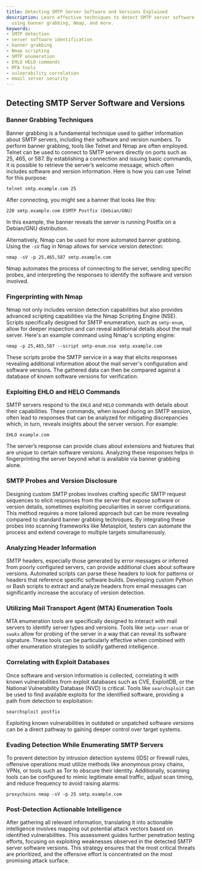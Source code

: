 ```yaml
---
title: Detecting SMTP Server Software and Versions Explained
description: Learn effective techniques to detect SMTP server software and versions
  using banner grabbing, Nmap, and more.
keywords:
- SMTP detection
- server software identification
- banner grabbing
- Nmap scripting
- SMTP enumeration
- EHLO HELO commands
- MTA tools
- vulnerability correlation
- email server security
---
```


## Detecting SMTP Server Software and Versions

### Banner Grabbing Techniques

Banner grabbing is a fundamental technique used to gather information about SMTP servers, including their software and version numbers. To perform banner grabbing, tools like Telnet and Nmap are often employed. Telnet can be used to connect to SMTP servers directly on ports such as 25, 465, or 587. By establishing a connection and issuing basic commands, it is possible to retrieve the server’s welcome message, which often includes software and version information. Here is how you can use Telnet for this purpose:

```shell
telnet smtp.example.com 25
```

After connecting, you might see a banner that looks like this:

```
220 smtp.example.com ESMTP Postfix (Debian/GNU)
```

In this example, the banner reveals the server is running Postfix on a Debian/GNU distribution.

Alternatively, Nmap can be used for more automated banner grabbing. Using the `-sV` flag in Nmap allows for service version detection:

```shell
nmap -sV -p 25,465,587 smtp.example.com
```

Nmap automates the process of connecting to the server, sending specific probes, and interpreting the responses to identify the software and version involved.

### Fingerprinting with Nmap

Nmap not only includes version detection capabilities but also provides advanced scripting capabilities via the Nmap Scripting Engine (NSE). Scripts specifically designed for SMTP enumeration, such as `smtp-enum`, allow for deeper inspection and can reveal additional details about the mail server. Here's an example command using Nmap's scripting engine:

```shell
nmap -p 25,465,587 --script smtp-enum.nse smtp.example.com
```

These scripts probe the SMTP service in a way that elicits responses revealing additional information about the mail server's configuration and software versions. The gathered data can then be compared against a database of known software versions for verification.

### Exploiting EHLO and HELO Commands

SMTP servers respond to the `EHLO` and `HELO` commands with details about their capabilities. These commands, when issued during an SMTP session, often lead to responses that can be analyzed for mitigating discrepancies which, in turn, reveals insights about the server version. For example:

```shell
EHLO example.com
```

The server’s response can provide clues about extensions and features that are unique to certain software versions. Analyzing these responses helps in fingerprinting the server beyond what is available via banner grabbing alone.

### SMTP Probes and Version Disclosure

Designing custom SMTP probes involves crafting specific SMTP request sequences to elicit responses from the server that expose software or version details, sometimes exploiting peculiarities in server configurations. This method requires a more tailored approach but can be more revealing compared to standard banner grabbing techniques. By integrating these probes into scanning frameworks like Metasploit, testers can automate the process and extend coverage to multiple targets simultaneously.

### Analyzing Header Information

SMTP headers, especially those generated by error messages or inferred from poorly configured servers, can provide additional clues about software versions. Automated scripts can parse these headers to look for patterns or headers that reference specific software builds. Developing custom Python or Bash scripts to extract and analyze headers from email messages can significantly increase the accuracy of version detection.

### Utilizing Mail Transport Agent (MTA) Enumeration Tools

MTA enumeration tools are specifically designed to interact with mail servers to identify server types and versions. Tools like `smtp-user-enum` or `swaks` allow for probing of the server in a way that can reveal its software signature. These tools can be particularly effective when combined with other enumeration strategies to solidify gathered intelligence.

### Correlating with Exploit Databases

Once software and version information is collected, correlating it with known vulnerabilities from exploit databases such as CVE, ExploitDB, or the National Vulnerability Database (NVD) is critical. Tools like `searchsploit` can be used to find available exploits for the identified software, providing a path from detection to exploitation:

```shell
searchsploit postfix
```

Exploiting known vulnerabilities in outdated or unpatched software versions can be a direct pathway to gaining deeper control over target systems.

### Evading Detection While Enumerating SMTP Servers

To prevent detection by intrusion detection systems (IDS) or firewall rules, offensive operations must utilize methods like anonymous proxy chains, VPNs, or tools such as Tor to obscure their identity. Additionally, scanning tools can be configured to mimic legitimate email traffic, adjust scan timing, and reduce frequency to avoid raising alarms:

```shell
proxychains nmap -sV -p 25 smtp.example.com
```

### Post-Detection Actionable Intelligence

After gathering all relevant information, translating it into actionable intelligence involves mapping out potential attack vectors based on identified vulnerabilities. This assessment guides further penetration testing efforts, focusing on exploiting weaknesses observed in the detected SMTP server software versions. This strategy ensures that the most critical threats are prioritized, and the offensive effort is concentrated on the most promising attack surface.